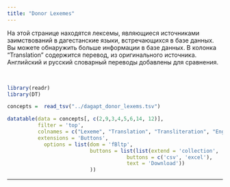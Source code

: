 ```yaml
---
title: "Donor Lexemes"
---
```


На этой странице находятся лексемы, являющиеся источниками заимствований в дагестанские языки, встречающихся в базе данных. Вы можете обнаружить больше информации в базе данных. В колонка "Translation" содержится перевод, из оригинального источника. Английский и русский словарный переводы добавлены для сравнения.

<br>

```r
library(readr)
library(DT)

concepts =  read_tsv("../dagapt_donor_lexems.tsv")

datatable(data = concepts[, c(2,9,3,4,5,6,14, 12)],
          filter = 'top',
          colnames = c("Lexeme", "Translation", "Transliteration", "English_translation", "Russian_translation", "POS", "Language", "Comment"),
          extensions = 'Buttons', 
            options = list(dom = 'fBltp',
                           buttons = list(list(extend = 'collection',
                                       buttons = c('csv', 'excel'),
                                       text = 'Download'))
                           ))

```

------------------------------------------------------------------------
